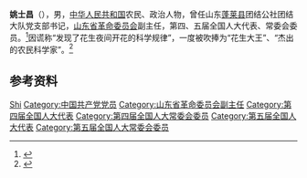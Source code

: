 '''姚士昌'''（{{bd|？||？|}}），男，[[中华人民共和国|中华人民共和国]]农民、政治人物，曾任山东[[蓬莱县|蓬莱县]]团结公社团结大队党支部书记，[[山东省革命委员会|山东省革命委员会]]副主任，第四、五届全国人大代表、常委会委员。<ref>{{Cite book|title=中华人民共和国职官志|author=何虎生, 李耀东, 向常福主编|publisher=中国社会出版社|year=2003|isbn=9787800883934|location=北京|pages=}}</ref>因谎称“发现了花生夜间开花的科学规律”，一度被吹捧为“花生大王”、“杰出的农民科学家”。<ref>{{Cite web|title=“花生夜间开花”谎言破产记|url=http://www.yhcqw.com/33/850.html|accessdate=2020-08-15|work=炎黄春秋|author=许人俊}}{{Dead link}}</ref>

== 参考资料 ==
{{reflist}}

{{中国人物小作品}}

{{Authority control}}
{{DEFAULTSORT:Yao姚}}
[[Category:姚姓|Shi]]
[[Category:中国共产党党员|Category:中国共产党党员]]
[[Category:山东省革命委员会副主任|Category:山东省革命委员会副主任]]
[[Category:第四届全国人大代表|Category:第四届全国人大代表]]
[[Category:第四届全国人大常委会委员|Category:第四届全国人大常委会委员]]
[[Category:第五届全国人大代表|Category:第五届全国人大代表]]
[[Category:第五届全国人大常委会委员|Category:第五届全国人大常委会委员]]